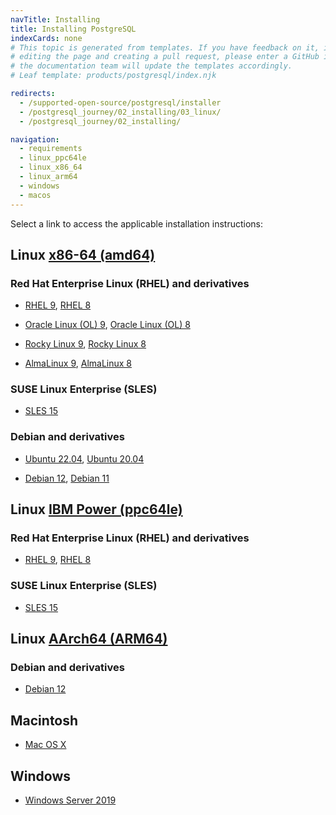 ```yaml
---
navTitle: Installing
title: Installing PostgreSQL
indexCards: none
# This topic is generated from templates. If you have feedback on it, instead of
# editing the page and creating a pull request, please enter a GitHub issue and
# the documentation team will update the templates accordingly.
# Leaf template: products/postgresql/index.njk

redirects:
  - /supported-open-source/postgresql/installer
  - /postgresql_journey/02_installing/03_linux/
  - /postgresql_journey/02_installing/

navigation:
  - requirements
  - linux_ppc64le
  - linux_x86_64
  - linux_arm64
  - windows
  - macos
---
```


Select a link to access the applicable installation instructions:

## Linux [x86-64 (amd64)](linux_x86_64)

### Red Hat Enterprise Linux (RHEL) and derivatives

- [RHEL 9](linux_x86_64/postgresql_rhel_9), [RHEL 8](linux_x86_64/postgresql_rhel_8)

- [Oracle Linux (OL) 9](linux_x86_64/postgresql_rhel_9), [Oracle Linux (OL) 8](linux_x86_64/postgresql_rhel_8)

- [Rocky Linux 9](linux_x86_64/postgresql_other_linux_9), [Rocky Linux 8](linux_x86_64/postgresql_other_linux_8)

- [AlmaLinux 9](linux_x86_64/postgresql_other_linux_9), [AlmaLinux 8](linux_x86_64/postgresql_other_linux_8)

### SUSE Linux Enterprise (SLES)

- [SLES 15](linux_x86_64/postgresql_sles_15)

### Debian and derivatives

- [Ubuntu 22.04](linux_x86_64/postgresql_ubuntu_22), [Ubuntu 20.04](linux_x86_64/postgresql_ubuntu_20)

- [Debian 12](linux_x86_64/postgresql_debian_12), [Debian 11](linux_x86_64/postgresql_debian_11)

## Linux [IBM Power (ppc64le)](linux_ppc64le)

### Red Hat Enterprise Linux (RHEL) and derivatives

- [RHEL 9](linux_ppc64le/postgresql_rhel_9), [RHEL 8](linux_ppc64le/postgresql_rhel_8)

### SUSE Linux Enterprise (SLES)

- [SLES 15](linux_ppc64le/postgresql_sles_15)

## Linux [AArch64 (ARM64)](linux_arm64)

### Debian and derivatives

- [Debian 12](linux_arm64/postgresql_debian_12)

## Macintosh

- [Mac OS X](macos)

## Windows

- [Windows Server 2019](windows)
